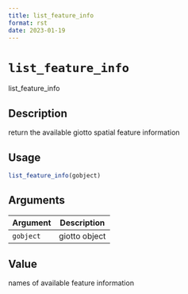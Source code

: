 ```yaml
--- 
title: list_feature_info 
format: rst 
date: 2023-01-19 
--- 
```

# `list_feature_info`

list_feature_info


## Description

return the available giotto spatial feature information


## Usage

```r
list_feature_info(gobject)
```


## Arguments

Argument      |Description
------------- |----------------
`gobject`     |     giotto object


## Value

names of available feature information



